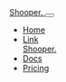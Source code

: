 <div>
  <nav className="navbar navbar-expand-lg navbar-light bg-white shadow-sm w-100 pt-3 pb-3">
    <div className="container-fluid">
      <a
        className="navbar-brand pe-3 fw-bold d-none d-sm-block d-lg-none"
        href="#"
      >
        Shooper.
      </a>
      <button
        className="navbar-toggler"
        type="button"
        data-bs-toggle="collapse"
        data-bs-target="#navbarOverallCenter"
        aria-controls="navbarOverallCenter"
        aria-expanded="false"
        aria-label="Toggle navigation"
      >
        <span className="navbar-toggler-icon"></span>
      </button>
      <div className="collapse navbar-collapse" id="navbarOverallCenter">
        <ul className="navbar-nav mx-auto mb-2 mb-lg-0">
          <li className="nav-item">
            <a className="nav-link fw-bold" aria-current="page" href="#">
              Home
            </a>
          </li>
          <li className="nav-item">
            <a className="nav-link fw-bold" href="#">
              Link
            </a>
          </li>
          <a
            className="navbar-brand fw-bolder px-4 m-0 d-none d-sm-none d-lg-block"
            href="#"
          >
            Shooper.
          </a>
          <li className="nav-item">
            <a className="nav-link fw-bold" href="#">
              Docs
            </a>
          </li>
          <li className="nav-item">
            <a className="nav-link fw-bold" href="#">
              Pricing
            </a>
          </li>
        </ul>
      </div>
    </div>
  </nav>
</div>
